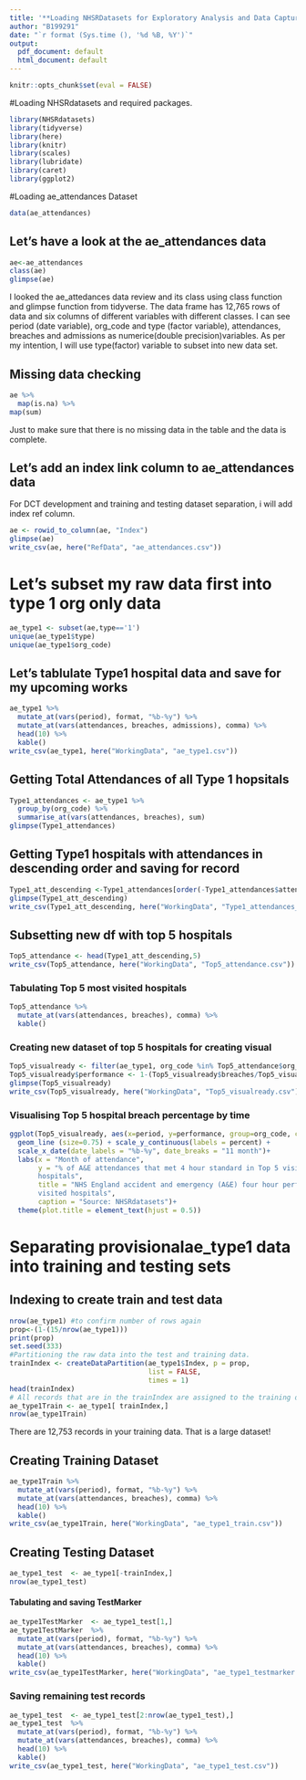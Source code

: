 ```yaml
---
title: '**Loading NHSRDatasets for Exploratory Analysis and Data Capture Tool**'
author: "B199291"
date: "`r format (Sys.time (), '%d %B, %Y')`"
output:
  pdf_document: default
  html_document: default
---
```

```r
knitr::opts_chunk$set(eval = FALSE)
```
#Loading NHSRdatasets and required packages.
```r
library(NHSRdatasets)
library(tidyverse)
library(here)
library(knitr)
library(scales)
library(lubridate)
library(caret)
library(ggplot2)
```

#Loading ae_attendances Dataset
```r
data(ae_attendances)
```


## Let’s have a look at the ae_attendances data
```r
ae<-ae_attendances
class(ae)
glimpse(ae)
```
I looked the ae_attedances data review and its class using class function and glimpse function from tidyverse. The data frame has 12,765 rows of data and six columns of different variables with different classes. I can see period (date variable), org_code and type (factor variable), attendances, breaches and admissions as numerice(double precision)variables. As per my intention, I will use type(factor) variable to subset into new data set.

## Missing data checking
```r
ae %>% 
  map(is.na) %>%
map(sum)
```
Just to make sure that there is no missing data in the table and the data is complete.

## Let's add an index link column to ae_attendances data  
For DCT development and training and testing dataset separation, i will add index ref column.
```r
ae <- rowid_to_column(ae, "Index")
glimpse(ae)
write_csv(ae, here("RefData", "ae_attendances.csv"))
```
# Let's subset my raw data first into type 1 org only data
```r
ae_type1 <- subset(ae,type=='1')
unique(ae_type1$type)
unique(ae_type1$org_code)
```

## Let's tablulate Type1 hospital data and save for my upcoming works
```r
ae_type1 %>%
  mutate_at(vars(period), format, "%b-%y") %>% 
  mutate_at(vars(attendances, breaches, admissions), comma) %>%
  head(10) %>%
  kable()
write_csv(ae_type1, here("WorkingData", "ae_type1.csv"))
```

## Getting Total Attendances of all Type 1 hopsitals
```r
Type1_attendances <- ae_type1 %>%
  group_by(org_code) %>%
  summarise_at(vars(attendances, breaches), sum)
glimpse(Type1_attendances)
```
## Getting Type1 hospitals with attendances in descending order and saving for record
```r
Type1_att_descending <-Type1_attendances[order(-Type1_attendances$attendances),]
glimpse(Type1_att_descending)
write_csv(Type1_att_descending, here("WorkingData", "Type1_attendances_descending.csv"))
```
## Subsetting new df with top 5 hospitals
```r
Top5_attendance <- head(Type1_att_descending,5)
write_csv(Top5_attendance, here("WorkingData", "Top5_attendance.csv"))
```
### Tabulating Top 5 most visited hospitals
```r
Top5_attendance %>%
  mutate_at(vars(attendances, breaches), comma) %>%
  kable()
```
### Creating new dataset of top 5 hospitals for creating visual
```r
Top5_visualready <- filter(ae_type1, org_code %in% Top5_attendance$org_code)
Top5_visualready$performance <- 1-(Top5_visualready$breaches/Top5_visualready$attendances)
glimpse(Top5_visualready)
write_csv(Top5_visualready, here("WorkingData", "Top5_visualready.csv"))
```
### Visualising Top 5 hospital breach percentage by time
```r
ggplot(Top5_visualready, aes(x=period, y=performance, group=org_code, colour=org_code)) +  
  geom_line (size=0.75) + scale_y_continuous(labels = percent) + 
  scale_x_date(date_labels = "%b-%y", date_breaks = "11 month")+
  labs(x = "Month of attendance",
       y = "% of A&E attendances that met 4 hour standard in Top 5 visited 
       hospitals",
       title = "NHS England accident and emergency (A&E) four hour performance in Top 5 
       visited hospitals",
       caption = "Source: NHSRdatasets")+
  theme(plot.title = element_text(hjust = 0.5))
```


# Separating provisionalae_type1 data into training and testing sets

## Indexing to create train and test data
```r
nrow(ae_type1) #to confirm number of rows again
prop<-(1-(15/nrow(ae_type1)))
print(prop)
set.seed(333)
#Partitioning the raw data into the test and training data.
trainIndex <- createDataPartition(ae_type1$Index, p = prop, 
                                  list = FALSE, 
                                  times = 1)
head(trainIndex)
# All records that are in the trainIndex are assigned to the training data.
ae_type1Train <- ae_type1[ trainIndex,]
nrow(ae_type1Train)
```
There are 12,753 records in your training data. That is a large dataset!

## Creating Training Dataset
```r
ae_type1Train %>%
  mutate_at(vars(period), format, "%b-%y") %>% 
  mutate_at(vars(attendances, breaches), comma) %>%
  head(10) %>%
  kable()
write_csv(ae_type1Train, here("WorkingData", "ae_type1_train.csv"))
```
## Creating Testing Dataset
```r
ae_type1_test  <- ae_type1[-trainIndex,]
nrow(ae_type1_test)
```
#### Tabulating and saving TestMarker
```r
ae_type1TestMarker  <- ae_type1_test[1,]
ae_type1TestMarker  %>%
  mutate_at(vars(period), format, "%b-%y") %>% 
  mutate_at(vars(attendances, breaches), comma) %>%
  head(10) %>%
  kable()
write_csv(ae_type1TestMarker, here("WorkingData", "ae_type1_testmarker.csv"))
```
### Saving remaining test records
```r
ae_type1_test  <- ae_type1_test[2:nrow(ae_type1_test),]
ae_type1_test  %>%
  mutate_at(vars(period), format, "%b-%y") %>% 
  mutate_at(vars(attendances, breaches), comma) %>%
  head(10) %>%
  kable()
write_csv(ae_type1_test, here("WorkingData", "ae_type1_test.csv"))
```



